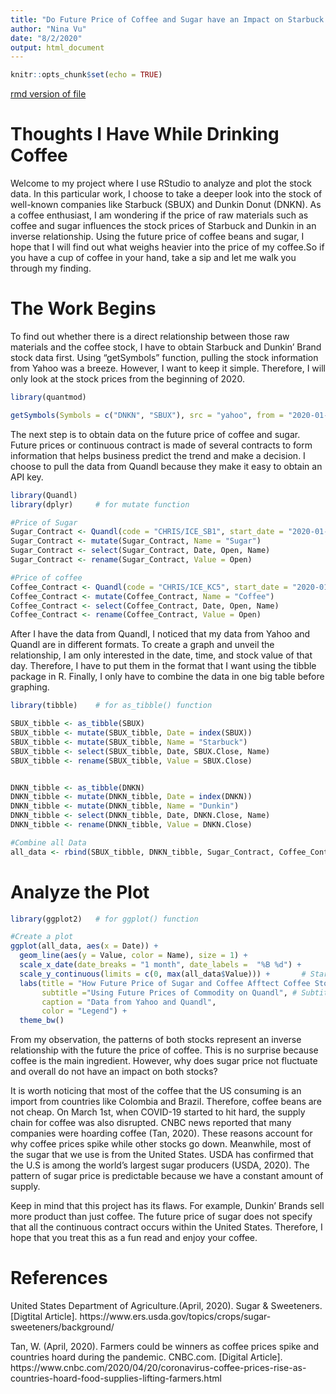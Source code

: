 ```yaml
---
title: "Do Future Price of Coffee and Sugar have an Impact on Starbuck and Dunkin Brand's stock?"
author: "Nina Vu"
date: "8/2/2020"
output: html_document
---
```


```r
knitr::opts_chunk$set(echo = TRUE)
```

[rmd version of file](coffeeandsugar3.Rmd)

# Thoughts I Have While Drinking Coffee {#anchor}

Welcome to my project where I use RStudio to analyze and plot the stock data. In this particular work, I choose to take a deeper look into the stock of well-known companies like Starbuck (SBUX) and Dunkin Donut (DNKN). As a coffee enthusiast, I am wondering if the price of raw materials such as coffee and sugar influences the stock prices of Starbuck and Dunkin in an inverse relationship. Using the future price of coffee beans and sugar, I hope that I will find out what weighs heavier into the price of my coffee.So if you have a cup of coffee in your hand, take a sip and let me walk you through my finding.


# The Work Begins


To find out whether there is a direct relationship between those raw materials and the coffee stock, I have to obtain Starbuck and Dunkin' Brand stock data first. Using “getSymbols” function, pulling the stock information from Yahoo was a breeze. However, I want to keep it simple. Therefore, I will only look at the stock prices from the beginning of 2020.

``` r
library(quantmod)

getSymbols(Symbols = c("DNKN", "SBUX"), src = "yahoo", from = "2020-01-01", to = Sys.Date(), auto.assign = TRUE)

```


The next step is to obtain data on the future price of coffee and sugar. Future prices or continuous contract is made of several contracts to form information that helps business predict the trend and make a decision. I choose to pull the data from Quandl because they make it easy to obtain an API key.

```r
library(Quandl)
library(dplyr)     # for mutate function

#Price of Sugar
Sugar_Contract <- Quandl(code = "CHRIS/ICE_SB1", start_date = "2020-01-01", api_key = "uZELH75uxUZH1ck7iNPF")
Sugar_Contract <- mutate(Sugar_Contract, Name = "Sugar")
Sugar_Contract <- select(Sugar_Contract, Date, Open, Name)
Sugar_Contract <- rename(Sugar_Contract, Value = Open)

#Price of coffee
Coffee_Contract <- Quandl(code = "CHRIS/ICE_KC5", start_date = "2020-01-01", api_key = "uZELH75uxUZH1ck7iNPF")
Coffee_Contract <- mutate(Coffee_Contract, Name = "Coffee")
Coffee_Contract <- select(Coffee_Contract, Date, Open, Name)
Coffee_Contract <- rename(Coffee_Contract, Value = Open)

```

After I have the data from Quandl, I noticed that my data from Yahoo and Quandl are in different formats. To create a graph and unveil the relationship, I am only interested in the date, time, and stock value of that day. Therefore, I have to put them in the format that I want using the tibble package in R.  Finally, I only have to combine the data in one big table before graphing.

```r
library(tibble)    # for as_tibble() function

SBUX_tibble <- as_tibble(SBUX)
SBUX_tibble <- mutate(SBUX_tibble, Date = index(SBUX))
SBUX_tibble <- mutate(SBUX_tibble, Name = "Starbuck")
SBUX_tibble <- select(SBUX_tibble, Date, SBUX.Close, Name)
SBUX_tibble <- rename(SBUX_tibble, Value = SBUX.Close)


DNKN_tibble <- as_tibble(DNKN) 
DNKN_tibble <- mutate(DNKN_tibble, Date = index(DNKN))
DNKN_tibble <- mutate(DNKN_tibble, Name = "Dunkin")
DNKN_tibble <- select(DNKN_tibble, Date, DNKN.Close, Name)
DNKN_tibble <- rename(DNKN_tibble, Value = DNKN.Close)

```


```r

#Combine all Data
all_data <- rbind(SBUX_tibble, DNKN_tibble, Sugar_Contract, Coffee_Contract)

```


# Analyze the Plot


```r
library(ggplot2)   # for ggplot() function

#Create a plot
ggplot(all_data, aes(x = Date)) +
  geom_line(aes(y = Value, color = Name), size = 1) +
  scale_x_date(date_breaks = "1 month", date_labels =  "%B %d") + 
  scale_y_continuous(limits = c(0, max(all_data$Value))) +       # Start the y axis at 0 instead of minimum value
  labs(title = "How Future Price of Sugar and Coffee Afftect Coffee Stock Prices",
       subtitle ="Using Future Prices of Commodity on Quandl", # Subtitle
       caption = "Data from Yahoo and Quandl",
       color = "Legend") +
  theme_bw()
```


From my observation, the patterns of both stocks represent an inverse relationship with the future the price of coffee. This is no surprise because coffee is the main ingredient. However, why does sugar price not fluctuate and overall do not have an impact on both stocks?

It is worth noticing that most of the coffee that the US consuming is an import from countries like Colombia and Brazil. Therefore, coffee beans are not cheap. On March 1st, when COVID-19 started to hit hard, the supply chain for coffee was also disrupted. CNBC news reported that many companies were hoarding coffee (Tan, 2020). These reasons account for why coffee prices spike while other stocks go down. Meanwhile, most of the sugar that we use is from the United States. USDA has confirmed that the U.S  is among the world's largest sugar producers (USDA, 2020). The pattern of sugar price is predictable because we have a constant amount of supply.

Keep in mind that this project has its flaws. For example, Dunkin' Brands sell more product than just coffee. The future price of sugar does not specify that all the continuous contract occurs within the United States. Therefore, I hope that you treat this as a fun read and enjoy your coffee.


# References


United States Department of Agriculture.(April, 2020). Sugar & Sweeteners. [Digtital Article]. https://www.ers.usda.gov/topics/crops/sugar-sweeteners/background/


Tan, W. (April, 2020). Farmers could be winners as coffee prices spike and countries hoard during the pandemic. CNBC.com. [Digital Article]. https://www.cnbc.com/2020/04/20/coronavirus-coffee-prices-rise-as-countries-hoard-food-supplies-lifting-farmers.html





